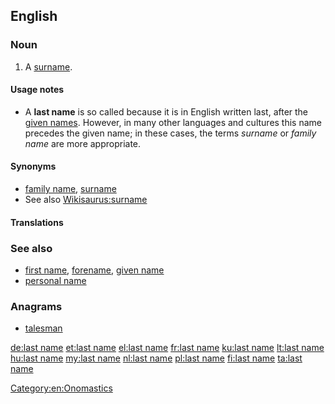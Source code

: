 ==English==

===Noun===
{{en-noun|head=[[last]] [[name]]}}

# A [[surname]].

====Usage notes====
* A '''last name''' is so called because it is in English written last, after the [[given name]]s.  However, in many other languages and cultures this name precedes the given name; in these cases, the terms ''surname'' or ''family name'' are more appropriate.

====Synonyms====
* [[family name]], [[surname]]
* See also [[Wikisaurus:surname]]

====Translations====
{{trans-see|surname}}
===See also===
* [[first name]], [[forename]], [[given name]]
* [[personal name]]

===Anagrams===
* [[talesman#English|talesman]]

[[Category:en:Onomastics]]

[[de:last name]]
[[et:last name]]
[[el:last name]]
[[fr:last name]]
[[ku:last name]]
[[lt:last name]]
[[hu:last name]]
[[my:last name]]
[[nl:last name]]
[[pl:last name]]
[[fi:last name]]
[[ta:last name]]